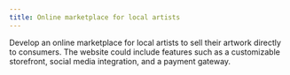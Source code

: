 ```yaml
---
title: Online marketplace for local artists
---
```

Develop an online marketplace for local artists to sell their artwork directly to consumers. The website could include features such as a customizable storefront, social media integration, and a payment gateway.
